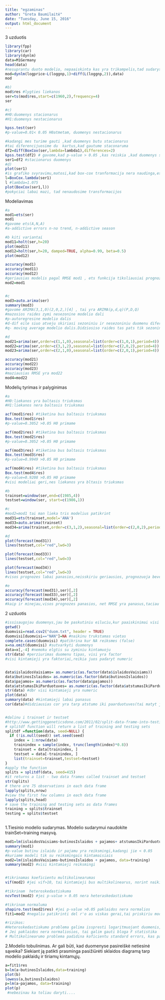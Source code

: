 ```yaml
---
title: "egzaminas"
author: "Greta Baumilaitė"
date: "Tuesday, June 15, 2016"
output: html_document
---
```

3 uzduotis
```r
library(fpp)
library(car)
library(dynlm)
data=M1Germany
head(data)
#nesuprantu duoto modelio, nepaaiskinta kas yra trikampelis,tad sudarysiu kitoki modeli ir ji vertinsiu, nezinau kaip sezonine dali pridet
mod=dynlm(logprice~L(loggnp,1)+diff(L(loggnp,2)),data)
mod

#b)
mod$res #lygties liekanos
ser=ts(mod$res,start=c(1960,2),frequency=4)
ser

#c)
#H0:duomenys stacionarus
#H1:duomenys nestacionarus

kpss.test(ser)
#p-value=0.01< 0.05 H0atmetam, duomenys nestacionarus

#kadangi mes turime gauti ,kad duomenys butu stacionarus
#tai diferencijuosime du  kartus,kad gautume staconaruma
df2=diff(BoxCox(ser,lambda=lambda1),differences=2)
kpss.test(df2) # gavome,kad p-value > 0.05 ,kas reiskia ,kad duomenys stacionarus.
ser1=df2 #stacionarus duomenys
#d)
plot(ser1)
#is grafiko svyravimu,matosi,kad box-cox tranformacija nera naudinga,es mes jau panaudojoma ja,kad gautume stacionaruma,tai toliau naudojame ser1 trasformuotus duomenis, galime patikrinti pokycius su ser1
l=BoxCox.lambda(ser1)
l #lambda=1.075
plot(BoxCox(ser1,l))
#pokyciai labai mazi, tad nenaudosime transformacijos


```


Modeliavimas
```r
#a
mod1=ets(ser)
mod1
#gavome ets(A,N,A) 
#a-addictive errors n-no trend, n-addictive season

#b kiti variantai
mod11=holt(ser,h=20)
plot(mod11)
mod12=holt(ser,h=20, damped=TRUE, alpha=0.99, beta=0.5)
plot(mod12)

accuracy(mod1)
accuracy(mod11)
accuracy(mod12)
#geriausias modelis pagal RMSE mod1 , ets funkcija tiksliausiai prognozuoja
mod2=mod1


#c
mod3=auto.arima(ser)
summary(mod3)
#gavome ARIMA(3,1,0)(2,0,2,)[4] , tai yra ARIMA(p,d,q)(P,D,Q)
#mazosios raides zymi nesezonine modelio dali 
#p-autoregresine modelio dalis
#d-dif eile siuo atveju skiriasi sezoniniu ir nesezoniniu duomenu diferencijavimo eile 1-nesezoniniu duoemnu dif eile,o 0-sezoniniu
#q- moving average modelio dalis.Didziosiso raides tas pats tik sezoniniai daliai aparsyti, [] zymi periodus per sezona, siuo atvejju 4,nes ketvirciais

#d
mod21=arima(ser,order=c(1,1,0),seasonal=list(order=c(1,0,1),period=4))
mod22=arima(ser,order=c(3,1,2),seasonal=list(order=c(2,0,2),period=4))
mod23=arima(ser,order=c(2,1,0),seasonal=list(order=c(2,0,1),period=4))

accuracy(mod21)
accuracy(mod22)
accuracy(mod23)
#maziausias RMSE yra mod22
mod4=mod22

```


Modelių tyrimas ir palyginimas
```r
#a
#H0:liekanos yra baltasis triuksmas
#H1:liekanos nera baltasis triuksmas

acf(mod1$res) #tiketina bus baltasis triuksmas
Box.test(mod1$res)
#p-value=0.3052 >0.05 H0 primame

acf(mod2$res) #tiketina bus baltasis triuksmas
Box.test(mod2$res)
#p-value=0.3052 >0.05 H0 primame

acf(mod3$res) #tiketina bus baltasis triuksmas
Box.test(mod3$res)
#p-value=0.9949 >0.05 H0 primame

acf(mod4$res) #tiketina bus baltasis triuksmas
Box.test(mod4$res)
#p-value=0.9208 >0.05 H0 primame
#visi modeliai geri,nes liekanos yra bltasis triuksmas

#b
trainset=window(ser,end=c(1985,4))
testset=window(ser, start=c(1986,1))

#c
#mod2=mod1 tai man lieka tris modelius patikrint
mod31=ets(trainset,model='ANA')
mod33=auto.arima(trainset)
mod34=arima(trainset,order=c(3,1,2),seasonal=list(order=c(2,0,2),period=4))

#d
plot(forecast(mod31))
lines(testset,col="red",lwd=3)

plot(forecast(mod33))
lines(testset,col="red",lwd=3)

plot(forecast(mod34))
lines(testset,col="red",lwd=3)
#visos prognozes labai panasios,neisskiriu geriausios, prognozuoja beveik ta pati

#e
accuracy(forecast(mod31),ser)[,2]
accuracy(forecast(mod33),ser)[,2]
accuracy(forecast(mod34),ser)[,2]
#kaip ir minejau,visos prognozes panasios, net RMSE yra panasus,taciau jis leidzia manyti,kad mod34 yra geriausias.


```
2 uzduotis
```r
#issisaugojau duomenys,jau be paskutiniu eiluciu,kur paaiskinimai visi
getwd()
duomvisi=read.csv2("duom.txt", header = TRUE)
duomvisi[duomvisi=="NAN"]=NA #naikinu trukstamas vietas
complete.cases(duomvisi) #patikrina kur NA reiksmes (false)
x=na.omit(duomvisi) #sutvarkyti duomenys
data=x[,-4] #nemoku elgtis su zyminiu kintamuoju
str(data) #perziurimas duomenu tipas, visi yra factor
#visi kintamieji yra faktoriai,reikia juos padaryt numeric


data$islaidosVaisiams= as.numeric(as.factor(data$islaidosVaisiams))
data$butinosIslaidos= as.numeric(as.factor(data$butinosIslaidos))
data$pajamos= as.numeric(as.factor(data$pajamos))
data$atstumasIkiParduotuves= as.numeric(as.factor(data$atstumasIkiParduotuves))
str(data) #dbr visi kintamieji yra numeric
plot(data)
summary(data) #kintamieji labai panasus
cor(data)#didziausias cor yra tarp atstumo iki paarduotuves(tai matyt jis nebus reiksmingas)


#dalinu i trainset ir testset
#http://www.gettinggeneticsdone.com/2011/02/split-data-frame-into-testing-and.html
# splitdf function will return a list of training and testing sets
splitdf =function(data, seed=NULL) {
  if (!is.null(seed)) set.seed(seed)
	index = 1:nrow(data)
	trainindex = sample(index, trunc(length(index)*0.8))
	trainset = data[trainindex, ]
	testset = data[-trainindex, ]
	list(trainset=trainset,testset=testset)
}
#apply the function
splits = splitdf(data, seed=415)
#it returns a list - two data frames called trainset and testset
str(splits)
# there are 75 observations in each data frame
lapply(splits,nrow)
#view the first few columns in each data frame
lapply(splits,head)
# save the training and testing sets as data frames
training = splits$trainset
testing = splits$testset
 

```
1.Tiesinio modelio sudarymas. Modelio sudarymui naudokite trainSet=training masyvą.


```r
mod1=lm(islaidosVaisiams~butinosIslaidos + pajamos+	atstumasIkiParduotuves, data=training)
summary(mod1)
#p-value butinu islaidu ir pajamu yra reiksmingi,kadangi jie < 0.05
#kuriame modeli tik su reiksmingais kintamaisiais
mod2=lm(islaidosVaisiams~butinosIslaidos + pajamos, data=training)
summary(mod2) #visi kintamieji reiksmingi


#tikrinamas koeficientu multikolinearumas
vif(mod2) #jei vif>10, tai kintamieji bus multikolinearus, norint naikint multikolinearuma, reiketu panaikinti viena kintamaji. Kadangi mums liko du kintamieji,darau isvada(nes r'as to man neparodo), kad kintamieji nera multikoliearus. Tai geras zenklas

#tikrinam  heteroskedastiskuma
ncvTest(mod2) #jei p-value > 0.05 nera heteraskedastiskumo

#tikrinam normaluma
shapiro.test(mod2$res) #jei p-value >0.05 paklaidos nera normalios
fit1=mod2 #negaliu patikrinti del r'o as viskas gerai,tai priskiriu mod2 ,kaip gera modeli

#rizikos:
#Heteroskedastiskumo problema galima isspresti logaritmuojant duomenis,naudoti weighted least squares metoda
# Jei paklaidos nera normaliosios, tai galim gauti bloga F statistika
# Multikolinearumo problema padidina koficientu standard errors, kas padidina antros rusies klaidos tikimybe

```

2.Modelio tobulinimas. Ar gali būti, kad duomenyse pasireiškė netiesinė sąveika? Siekiant ją patikti prasminga pasižiūrėti sklaidos diagramą tarp modelio paklaidų ir tiriamų kintamųjų.

```r
a=fit1$res
b=lm(a~butinosIslaidos,data=training)
plot(b)
lowess(a,butinosIslaidos)
p=lm(a~pajamos, data=training)
plot(p)
 #nebezinau ka toliau daryti....


````
